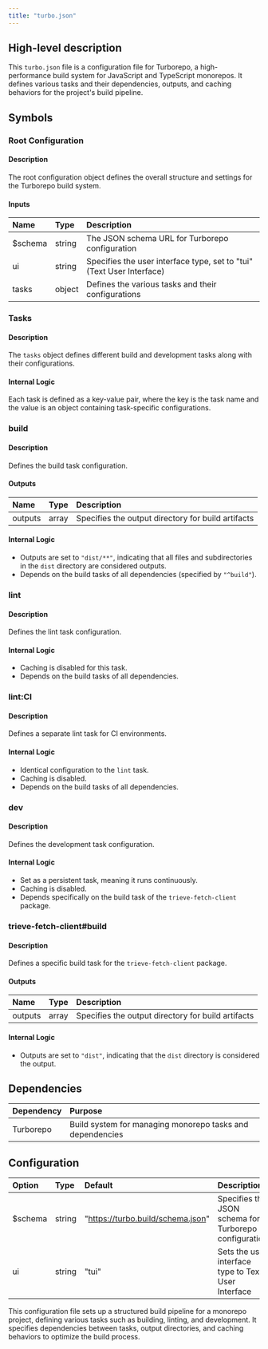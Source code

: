```yaml
---
title: "turbo.json"
---
```


## High-level description
This `turbo.json` file is a configuration file for Turborepo, a high-performance build system for JavaScript and TypeScript monorepos. It defines various tasks and their dependencies, outputs, and caching behaviors for the project's build pipeline.

## Symbols

### Root Configuration
#### Description
The root configuration object defines the overall structure and settings for the Turborepo build system.

#### Inputs
| Name | Type | Description |
|:-----|:-----|:------------|
| $schema | string | The JSON schema URL for Turborepo configuration |
| ui | string | Specifies the user interface type, set to "tui" (Text User Interface) |
| tasks | object | Defines the various tasks and their configurations |

### Tasks
#### Description
The `tasks` object defines different build and development tasks along with their configurations.

#### Internal Logic
Each task is defined as a key-value pair, where the key is the task name and the value is an object containing task-specific configurations.

### build
#### Description
Defines the build task configuration.

#### Outputs
| Name | Type | Description |
|:-----|:-----|:------------|
| outputs | array | Specifies the output directory for build artifacts |

#### Internal Logic
- Outputs are set to `"dist/**"`, indicating that all files and subdirectories in the `dist` directory are considered outputs.
- Depends on the build tasks of all dependencies (specified by `"^build"`).

### lint
#### Description
Defines the lint task configuration.

#### Internal Logic
- Caching is disabled for this task.
- Depends on the build tasks of all dependencies.

### lint:CI
#### Description
Defines a separate lint task for CI environments.

#### Internal Logic
- Identical configuration to the `lint` task.
- Caching is disabled.
- Depends on the build tasks of all dependencies.

### dev
#### Description
Defines the development task configuration.

#### Internal Logic
- Set as a persistent task, meaning it runs continuously.
- Caching is disabled.
- Depends specifically on the build task of the `trieve-fetch-client` package.

### trieve-fetch-client#build
#### Description
Defines a specific build task for the `trieve-fetch-client` package.

#### Outputs
| Name | Type | Description |
|:-----|:-----|:------------|
| outputs | array | Specifies the output directory for build artifacts |

#### Internal Logic
- Outputs are set to `"dist"`, indicating that the `dist` directory is considered the output.

## Dependencies
| Dependency | Purpose |
|:-----------|:--------|
| Turborepo | Build system for managing monorepo tasks and dependencies |

## Configuration
| Option | Type | Default | Description |
|:-------|:-----|:--------|:------------|
| $schema | string | "https://turbo.build/schema.json" | Specifies the JSON schema for Turborepo configuration |
| ui | string | "tui" | Sets the user interface type to Text User Interface |

This configuration file sets up a structured build pipeline for a monorepo project, defining various tasks such as building, linting, and development. It specifies dependencies between tasks, output directories, and caching behaviors to optimize the build process.